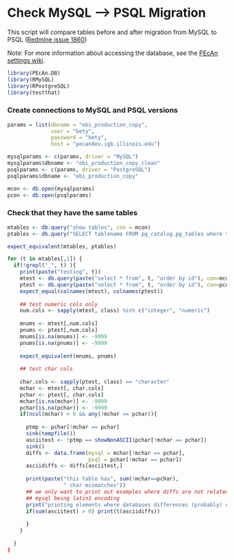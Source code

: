 Check MySQL --> PSQL Migration
========================================================


This script will compare tables before and after migration from MySQL to PSQL ([Redmine issue 1860](https://ebi-forecast.igb.illinois.edu/redmine/issues/1860))

Note: For more information about accessing the database, see the [PEcAn settings wiki](https://github.com/PecanProject/pecan/wiki/PEcAn-Configuration#wiki-database_access).


```r
library(PEcAn.DB)
library(RMySQL)
library(RPostgreSQL)
library(testthat)
```

### Create connections to MySQL and PSQL versions

```r
params = list(dbname = "ebi_production_copy", 
              user = "bety", 
              password = "bety", 
              host = "pecandev.igb.illinois.edu")

mysqlparams <- c(params, driver = "MySQL")
mysqlparams$dbname <- "ebi_production_copy_clean"
psqlparams <- c(params, driver = "PostgreSQL")
psqlparams$dbname <- "ebi_production_copy"

mcon <- db.open(mysqlparams)
pcon <- db.open(psqlparams)
```

### Check that they have the same tables

  
```r
mtables <- db.query("show tables", con = mcon)
ptables <- db.query("SELECT tablename FROM pg_catalog.pg_tables where tableowner = 'bety'", con = pcon)

expect_equivalent(mtables, ptables)

for (t in mtables[,1]) {
  if(!grepl("_", t) ){
    print(paste("testing", t))
    mtest <- db.query(paste("select * from", t, "order by id"), con=mcon)
    ptest <- db.query(paste("select * from", t, "order by id"), con=pcon)
    expect_equal(colnames(mtest), colnames(ptest))
    
    ## test numeric cols only
    num.cols <- sapply(mtest, class) %in% c("integer", "numeric")
    
    mnums <- mtest[,num.cols]
    pnums <- ptest[,num.cols]
    mnums[is.na(mnums)] <- -9999
    pnums[is.na(pnums)] <- -9999
    
    expect_equivalent(mnums, pnums)
    
    ## test char cols
    
    char.cols <- sapply(ptest, class) == "character"
    mchar <- mtest[, char.cols]
    pchar <- ptest[, char.cols]
    mchar[is.na(mchar)] <- -9999
    pchar[is.na(pchar)] <- -9999
    if(ncol(mchar) > 0 && any(!mchar == pchar)){      
      
      ptmp <- pchar[!mchar == pchar]
      sink(tempfile())
      asciitest <- !ptmp == showNonASCII(pchar[!mchar == pchar])
      sink()
      diffs <- data.frame(mysql = mchar[!mchar == pchar], 
                          psql = pchar[!mchar == pchar])
      asciidiffs <- diffs[asciitest,]
      
      print(paste("this table has", sum(!mchar==pchar), 
                  " char mismatches"))
      ## we only want to print out examples where diffs are not related to 
      ## mysql being latin1 encoding
      print("printing elements where databases differences (probably) not related to character encoding ")
      if(sum(asciitest) > 0) print(t(asciidiffs))
      
      }
    }
  
  }
}
```



